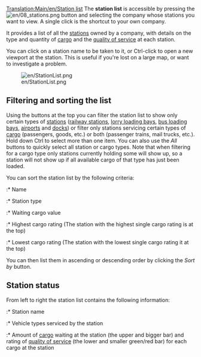 [[Translation:Main/en/Station list]]
The '''station list''' is accessible by pressing the [[File:en/08 stations.png]] button and selecting the company whose stations you want to view. A single click is the shortcut to your own company.

It provides a list of all the [[Main/en/Stations|stations]] owned by a company, with details on the type and quantity of [[Main/en/Cargo|cargo]] and the [[Main/en/Game mechanics#Station rating|quality of service]] at each station.

You can click on a station name to be taken to it, or Ctrl-click to open a new viewport at the station. This is useful if you're lost on a large map, or want to investigate a problem.

[[File:en/StationList.png]]

==Filtering and sorting the list==
Using the buttons at the top you can filter the station list to show only certain types of [[Main/en/Stations|stations]] ([[Main/en/Railway station|railway station]]s, [[Main/en/Loading Bays#Lorry Loading Bay|lorry loading bays]], [[Main/en/Loading Bays#Bus Loading Bay|bus loading bays]], [[Main/en/Airports|airports]] and [[Main/en/Water Transport Tiles|docks]]) or filter only stations servicing certain types of [[Main/en/Cargo|cargo]] (passengers, goods, etc.) or both (passenger trains, mail trucks, etc.). Hold down Ctrl to select more than one item. You can also use the ''All'' buttons to quickly select all station or cargo types. Note that when filtering for a cargo type only stations currently holding some will show up, so a station will not show up if all available cargo of that type has just been loaded.

You can sort the station list by the following criteria:
:* Name
:* Station type
:* Waiting cargo value
:* Highest cargo rating (The station with the highest single cargo rating is at the top)
:* Lowest cargo rating (The station with the lowest single cargo rating it at the top)

You can then list them in ascending or descending order by clicking the ''Sort by'' button.

==Station status==
From left to right the station list contains the following information:
:* Station name
:* Vehicle types serviced by the station
:* Amount of [[Main/en/Cargo|cargo]] waiting at the station (the upper and bigger bar) and rating of [[Main/en/Game mechanics#Station rating|quality of service]] (the lower and smaller green/red bar) for each cargo at the station